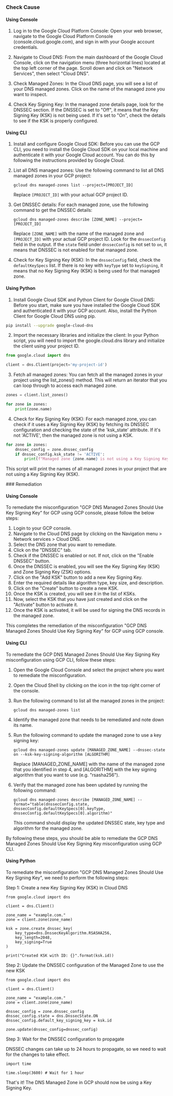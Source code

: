 

<Tabs><Tab title='Cause'>
### Check Cause

#### Using Console

1. Log in to the Google Cloud Platform Console: Open your web browser, navigate to the Google Cloud Platform Console (console.cloud.google.com), and sign in with your Google account credentials.

2. Navigate to Cloud DNS: From the main dashboard of the Google Cloud Console, click on the navigation menu (three horizontal lines) located at the top left corner of the page. Scroll down and click on "Network Services", then select "Cloud DNS".

3. Check Managed Zones: In the Cloud DNS page, you will see a list of your DNS managed zones. Click on the name of the managed zone you want to inspect.

4. Check Key Signing Key: In the managed zone details page, look for the DNSSEC section. If the DNSSEC is set to "Off", it means that the Key Signing Key (KSK) is not being used. If it's set to "On", check the details to see if the KSK is properly configured.

#### Using CLI

1. Install and configure Google Cloud SDK: Before you can use the GCP CLI, you need to install the Google Cloud SDK on your local machine and authenticate it with your Google Cloud account. You can do this by following the instructions provided by Google Cloud.

2. List all DNS managed zones: Use the following command to list all DNS managed zones in your GCP project:

   ```
   gcloud dns managed-zones list --project=[PROJECT_ID]
   ```
   Replace `[PROJECT_ID]` with your actual GCP project ID.

3. Get DNSSEC details: For each managed zone, use the following command to get the DNSSEC details:

   ```
   gcloud dns managed-zones describe [ZONE_NAME] --project=[PROJECT_ID]
   ```
   Replace `[ZONE_NAME]` with the name of the managed zone and `[PROJECT_ID]` with your actual GCP project ID. Look for the `dnssecConfig` field in the output. If the `state` field under `dnssecConfig` is not set to `on`, it means that DNSSEC is not enabled for that managed zone.

4. Check for Key Signing Key (KSK): In the `dnssecConfig` field, check the `defaultKeySpecs` list. If there is no key with `keyType` set to `keySigning`, it means that no Key Signing Key (KSK) is being used for that managed zone.

#### Using Python

1. Install Google Cloud SDK and Python Client for Google Cloud DNS: Before you start, make sure you have installed the Google Cloud SDK and authenticated it with your GCP account. Also, install the Python Client for Google Cloud DNS using pip.

```bash
pip install --upgrade google-cloud-dns
```

2. Import the necessary libraries and initialize the client: In your Python script, you will need to import the google.cloud.dns library and initialize the client using your project ID.

```python
from google.cloud import dns

client = dns.Client(project='my-project-id')
```

3. Fetch all managed zones: You can fetch all the managed zones in your project using the list_zones() method. This will return an iterator that you can loop through to access each managed zone.

```python
zones = client.list_zones()

for zone in zones:
    print(zone.name)
```

4. Check for Key Signing Key (KSK): For each managed zone, you can check if it uses a Key Signing Key (KSK) by fetching its DNSSEC configuration and checking the state of the 'ksk_state' attribute. If it's not 'ACTIVE', then the managed zone is not using a KSK.

```python
for zone in zones:
    dnssec_config = zone.dnssec_config
    if dnssec_config.ksk_state != 'ACTIVE':
        print(f"Managed zone {zone.name} is not using a Key Signing Key (KSK)")
```

This script will print the names of all managed zones in your project that are not using a Key Signing Key (KSK).

</Tab>

<Tab title='Remediation'>
### Remediation

#### Using Console

To remediate the misconfiguration "GCP DNS Managed Zones Should Use Key Signing Key" for GCP using GCP console, please follow the below steps:

1. Login to your GCP console.
2. Navigate to the Cloud DNS page by clicking on the Navigation menu > Network services > Cloud DNS.
3. Select the DNS zone that you want to remediate.
4. Click on the "DNSSEC" tab.
5. Check if the DNSSEC is enabled or not. If not, click on the "Enable DNSSEC" button.
6. Once the DNSSEC is enabled, you will see the Key Signing Key (KSK) and Zone Signing Key (ZSK) options.
7. Click on the "Add KSK" button to add a new Key Signing Key.
8. Enter the required details like algorithm type, key size, and description.
9. Click on the "Create" button to create a new KSK.
10. Once the KSK is created, you will see it in the list of KSKs.
11. Now, select the KSK that you have just created and click on the "Activate" button to activate it.
12. Once the KSK is activated, it will be used for signing the DNS records in the managed zone.

This completes the remediation of the misconfiguration "GCP DNS Managed Zones Should Use Key Signing Key" for GCP using GCP console.

#### Using CLI

To remediate the GCP DNS Managed Zones Should Use Key Signing Key misconfiguration using GCP CLI, follow these steps:

1. Open the Google Cloud Console and select the project where you want to remediate the misconfiguration.

2. Open the Cloud Shell by clicking on the icon in the top right corner of the console.

3. Run the following command to list all the managed zones in the project:

   ```
   gcloud dns managed-zones list
   ```

4. Identify the managed zone that needs to be remediated and note down its name.

5. Run the following command to update the managed zone to use a key signing key:

   ```
   gcloud dns managed-zones update [MANAGED_ZONE_NAME] --dnssec-state on --ksk-key-signing-algorithm [ALGORITHM]
   ```

   Replace [MANAGED_ZONE_NAME] with the name of the managed zone that you identified in step 4, and [ALGORITHM] with the key signing algorithm that you want to use (e.g. "rsasha256").

6. Verify that the managed zone has been updated by running the following command:

   ```
   gcloud dns managed-zones describe [MANAGED_ZONE_NAME] --format="table(dnssecConfig.state, dnssecConfig.defaultKeySpecs[0].keyType, dnssecConfig.defaultKeySpecs[0].algorithm)"
   ```

   This command should display the updated DNSSEC state, key type and algorithm for the managed zone.

By following these steps, you should be able to remediate the GCP DNS Managed Zones Should Use Key Signing Key misconfiguration using GCP CLI.

#### Using Python

To remediate the misconfiguration "GCP DNS Managed Zones Should Use Key Signing Key", we need to perform the following steps:

Step 1: Create a new Key Signing Key (KSK) in Cloud DNS

```
from google.cloud import dns

client = dns.Client()

zone_name = "example.com."
zone = client.zone(zone_name)

ksk = zone.create_dnssec_key(
    key_type=dns.DnssecKeyAlgorithm.RSASHA256,
    key_length=2048,
    key_signing=True
)

print("Created KSK with ID: {}".format(ksk.id))
```

Step 2: Update the DNSSEC configuration of the Managed Zone to use the new KSK

```
from google.cloud import dns

client = dns.Client()

zone_name = "example.com."
zone = client.zone(zone_name)

dnssec_config = zone.dnssec_config
dnssec_config.state = dns.DnssecState.ON
dnssec_config.default_key_signing_key = ksk.id

zone.update(dnssec_config=dnssec_config)
```

Step 3: Wait for the DNSSEC configuration to propagate

DNSSEC changes can take up to 24 hours to propagate, so we need to wait for the changes to take effect.

```
import time

time.sleep(3600) # Wait for 1 hour
```

That's it! The DNS Managed Zone in GCP should now be using a Key Signing Key.


</Tab>
</Tabs>